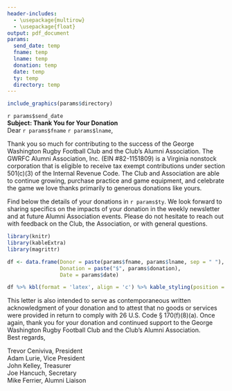 ---
header-includes:
  - \usepackage{multirow}
  - \usepackage{float}
output: pdf_document
params:
  send_date: temp
  fname: temp
  lname: temp
  donation: temp
  date: temp
  ty: temp
  directory: temp
---
```{r, echo=FALSE, fig.align='center'}
include_graphics(params$directory)
```


`r params$send_date`  
\hfill\break  
**Subject: Thank You for Your Donation**  
\hfill\break
Dear `r params$fname` `r params$lname`,  
  
Thank you so much for contributing to the success of the George Washington Rugby Football
Club and the Club’s Alumni Association. The GWRFC Alumni Association, Inc. (EIN
#82-1151809) is a Virginia nonstock corporation that is eligible to receive tax exempt
contributions under section 501(c)(3) of the Internal Revenue Code. The Club and Association
are able to continue growing, purchase practice and game equipment, and celebrate the game
we love thanks primarily to generous donations like yours.  

Find below the details of your donations in `r params$ty`. We look forward to sharing specifics on the
impacts of your donation in the weekly newsletter and at future Alumni Association events.
Please do not hesitate to reach out with feedback on the Club, the Association, or with general
questions.  
  
  
```{r, echo=FALSE}
library(knitr)
library(kableExtra)
library(magrittr)

df <- data.frame(Donor = paste(params$fname, params$lname, sep = " "),
                 Donation = paste("$", params$donation),
                 Date = params$date)

df %>% kbl(format = 'latex', align = 'c') %>% kable_styling(position = "center", latex_options = "HOLD_position")
```
This letter is also intended to serve as contemporaneous written acknowledgment of your donation 
and to attest that no goods or services were provided in return to comply with 26 U.S. Code § 170(f)(8)(a).
Once again, thank you for your donation and continued support to the George Washington
Rugby Football Club and the Club's Alumni Association.  
\hfill\break
Best regards,  
  
Trevor Ceniviva, President  
Adam Lurie, Vice President  
John Kelley, Treasurer  
Joe Hancuch, Secretary  
Mike Ferrier, Alumni Liaison  

